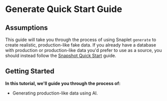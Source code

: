 # Generate Quick Start Guide

## Assumptions
This guide will take you through the process of using Snaplet `generate` to create realistic, production-like fake data. If you already have a database with production or production-like data you'd prefer to use as a source, you should instead follow the [Snapshot Quick Start](/getting-started/quick-start) guide. 

## Getting Started 
**In this tutorial, we'll guide you through the process of:**
* Generating production-like data using AI.